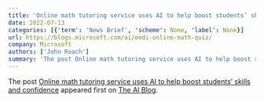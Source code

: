 ```yaml
---
title: 'Online math tutoring service uses AI to help boost students’ skills and confidence'
date: 2022-07-13
categories: [{'term': 'News Brief', 'scheme': None, 'label': None}]
url: https://blogs.microsoft.com/ai/eedi-online-math-quiz/
company: Microsoft
authors: ['John Roach']
summary: 'The post Online math tutoring service uses AI to help boost students’ skills and confidence appeared first on The AI Blog.'
---
```



The post [Online math tutoring service uses AI to help boost students’ skills
and confidence](https://blogs.microsoft.com/ai/eedi-online-math-quiz/)
appeared first on [The AI Blog](https://blogs.microsoft.com/ai).

